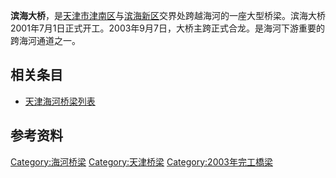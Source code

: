 '''滨海大桥'''，是[[天津市|天津市]][[津南区|津南区]]与[[滨海新区|滨海新区]]交界处跨越海河的一座大型桥梁。滨海大桥2001年7月1日正式开工。2003年9月7日，大桥主跨正式合龙。是海河下游重要的跨海河通道之一。

== 相关条目 ==
*[[天津海河桥梁列表|天津海河桥梁列表]]
== 参考资料 ==
{{Reflist}}
{{天津桥隧}}
{{天津海河桥梁}}

[[Category:海河桥梁|Category:海河桥梁]]
[[Category:天津桥梁|Category:天津桥梁]]
[[Category:2003年完工橋梁|Category:2003年完工橋梁]]